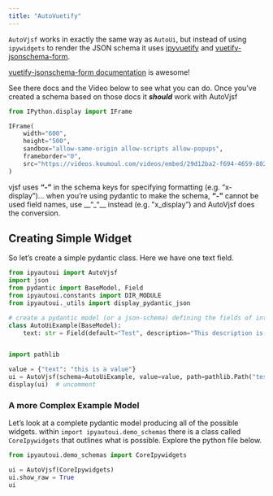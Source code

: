 ```yaml
---
title: "AutoVuetify"
---
```


`AutoVjsf` works in exactly the same way as `AutoUi`, but instead of using `ipywidgets` to render the JSON schema it uses [ipyvuetify](https://github.com/widgetti/ipyvuetify) and [vuetify-jsonschema-form](https://github.com/koumoul-dev/vuetify-jsonschema-form). 



::: {.callout-tip}
[vuetify-jsonschema-form documentation](https://koumoul-dev.github.io/vuetify-jsonschema-form/latest/) is awesome! 

See there docs and the Video below to see what you can do. 
Once you've created a schema based on those docs it ___should___ work with 
AutoVjsf
:::


```python
from IPython.display import IFrame

IFrame(
    width="600",
    height="500",
    sandbox="allow-same-origin allow-scripts allow-popups",
    frameborder="0",
    src="https://videos.koumoul.com/videos/embed/29d12ba2-f694-4659-8027-e9386692d8b5",
)
```

::: {.callout-warning}
vjsf uses __"-"__ in the schema keys for specifying formatting (e.g. "x-display")...
when you're using pydantic to make the schema, __"-"__ cannot be used field names, use __"_"__ instead (e.g. "x_display") and AutoVjsf does the conversion. 
:::

## Creating Simple Widget

So let's create a simple pydantic class. Here we have one text field.


```python
from ipyautoui import AutoVjsf
import json
from pydantic import BaseModel, Field
from ipyautoui.constants import DIR_MODULE
from ipyautoui._utils import display_pydantic_json

# create a pydantic model (or a json-schema) defining the fields of interest
class AutoUiExample(BaseModel):
    text: str = Field(default="Test", description="This description is very important")


import pathlib

value = {"text": "this is a value"}
ui = AutoVjsf(schema=AutoUiExample, value=value, path=pathlib.Path("test.json"))
display(ui)  # uncomment
```

### A more Complex Example Model

Let's look at a complete pydantic model producing all of the possible widgets. 
within `import ipyautoui.demo_schemas` there is a class called `CoreIpywidgets` that outlines what is possible. 
Explore the python file below.

```python
from ipyautoui.demo_schemas import CoreIpywidgets

ui = AutoVjsf(CoreIpywidgets)
ui.show_raw = True
ui
```

